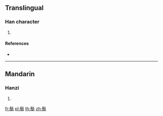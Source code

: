 {{character info/new}}
==Translingual==

===Han character===
{{Han char|rn=190|rad=髟|as=11|sn=21|four=|canj=SHANA}}

# {{defn|Han|sort=髟11}}

====References====
* {{Han ref|kx=1456.481|hdz=74535.170|uh=9B1D|ud=39709}}

----

==Mandarin==

===Hanzi===
{{cmn-hanzi|pin=[[qiān]] ([[qian1]])|wg=ch'ien<sup>1</sup>}}

# {{defn|lang=cmn|sort=髟11}}

[[fr:鬝]]
[[pl:鬝]]
[[th:鬝]]
[[zh:鬝]]